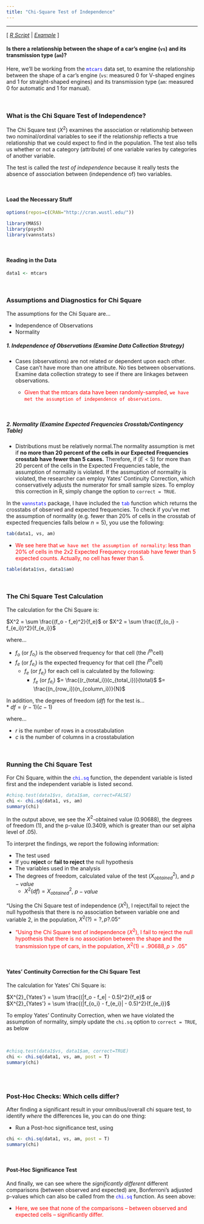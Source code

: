 ```yaml
---
title: "Chi-Square Test of Independence"
---
```

---
[ <a href="https://raw.githubusercontent.com/burrelvannjr/gradstats_sdsu/main/resources/exercises/chi-square.R" target="_blank"><i>R Script</i></a> | [*Example*](chi-square-example.html) ]


#### Is there a relationship between the shape of a car's engine (<span>`vs`</span>) and its transmission type (<span>`am`</span>)?

Here, we'll be working from the <span style="color:blue">`mtcars`</span> data set, to examine the relationship between the shape of a car's engine (<span>`vs`</span>: measured 0 for V-shaped engines and 1 for straight-shaped engines) and its transmission type (<span>`am`</span>: measured 0 for automatic and 1 for manual).

<br>


### What is the Chi Square Test of Independence?

The Chi Square test ($X^2$) examines the association or relationship between two nominal/ordinal variables to see if the relationship reflects a true relationship that we could expect to find in the population. The test also tells us whether or not a category (attribute) of one variable varies by categories of another variable. 

The test is called the *test of independence* because it really tests the absence of association between (independence of) two variables.

<br>



#### Load the Necessary Stuff

```r
options(repos=c(CRAN="http://cran.wustl.edu/"))
```

```r
library(MASS)
library(psych)
library(vannstats)
```
<br>

#### Reading in the Data
```r
data1 <- mtcars
```

<br>

### Assumptions and Diagnostics for Chi Square

The assumptions for the Chi Square are...

* Independence of Observations
* Normality




##### 1. Independence of Observations (Examine Data Collection Strategy)
* Cases (observations) are not related or dependent upon each other. Case can’t have more than one attribute. No ties between observations. Examine data collection strategy to see if there are linkages between observations. 

  + <span style="color:red">Given that the mtcars data have been randomly-sampled, `we have met the assumption of independence of observations`.</span>

<br>

##### 2. Normality (Examine Expected Frequencies Crosstab/Contingency Table)


* Distributions must be relatively normal.The normality assumption is met if **no more than 20 percent of the cells in our Expected Frequencies crosstab have fewer than 5 cases.** Therefore, if ($E \lt 5$) for more than 20 percent of the cells in the Expected Frequencies table, the assumption of normality is violated. If the assmuption of normality is violated, the researcher can employ Yates' Continuity Correction, which conservatively adjusts the numerator for small sample sizes. To employ this correction in R, simply change the option to `correct = TRUE`.

In the <span style="color:blue">`vannstats`</span> package, I have included the <span style="color:blue">`tab`</span> function which returns the crosstabs of observed and expected frequencies. To check if you've met the assumption of normality (e.g. fewer than 20% of cells in the crosstab of expected frequencies falls below $n=5$), you use the following:

```r
tab(data1, vs, am)
```

  + <span style="color:red">We see here that `we have met the assumption of normality`: less than 20% of cells in the 2x2 Expected Frequency crosstab have fewer than 5 expected counts. Actually, no cell has fewer than 5.</span>


```r
table(data1$vs, data1$am)
```

<br>

### The Chi Square Test Calculation

The calculation for the Chi Square is:

 $X^2 = \sum \frac{(f_o - f_e)^2}{f_e}$ or
 $X^2 = \sum \frac{(f_{o_i} - f_{e_i})^2}{f_{e_i}}$
 
where... <br>

* $f_o$ (or $f_{o_i}$) is the observed frequency for that cell (the $i^{th}$cell)<br>
* $f_e$ (or $f_{e_i}$) is the expected frequency for that cell (the $i^{th}$cell)<br>
  + $f_e$ (or $f_{e_i}$) for each cell is calculated by the following:
    + $f_e$ (or $f_{e_i}$) $= \frac{(r_{total_i})(c_{total_i})}{total}$ $= \frac{(n_{row_i})(n_{column_i})}{N}$


In addition, the degrees of freedom ($df$) for the test is...<br> 
* $df = (r-1)(c-1)$

where...

* $r$ is the number of rows in a crosstabulation<br>
* $c$ is the number of columns in a crosstabulation<br>


<br>

### Running the Chi Square Test

For Chi Square, within the <span style="color:blue">`chi.sq`</span> function, the dependent variable is listed first and the independent variable is listed second. 


```r
#chisq.test(data1$vs, data1$am, correct=FALSE)
chi <- chi.sq(data1, vs, am)
summary(chi)
```

In the output above, we see the $X^2$-obtained value (0.90688), the degrees of freedom (1), and the p-value (0.3409, which is greater than our set alpha level of .05).

To interpret the findings, we report the following information:

* The test used
* If you **reject** or **fail to reject** the null hypothesis
* The variables used in the analysis
* The degrees of freedom, calculated value of the test ($X^2_{obtained}$), and $p-value$
  + $X^2(df) = X^2_{obtained}$, $p-value$

“Using the Chi Square test of independence ($X^2$), I reject/fail to reject the null hypothesis that there is no association between variable one and variable 2, in the population, $X^2(?) = ?, p ? .05$” 

  + <span style="color:red">“Using the Chi Square test of independence ($X^2$), I fail to reject the null hypothesis that there is no association between the shape and the transmission type of cars, in the population, $X^2(1) = .90688, p \gt .05$” </span>


<br>

#### Yates' Continuity Correction for the Chi Square Test 

The calculation for Yates' Chi Square is:

 $X^{2}_{Yates'} = \sum \frac{(|f_o - f_e| - 0.5)^2}{f_e}$    or   
 $X^{2}_{Yates'} = \sum \frac{(|f_{o_i} - f_{e_i}| - 0.5)^2}{f_{e_i}}$

To employ Yates' Continuity Correction, when we have violated the assumption of normality, simply update the `chi.sq` option to `correct = TRUE`, as below

<br>

```r
#chisq.test(data1$vs, data1$am, correct=TRUE)
chi <- chi.sq(data1, vs, am, post = T)
summary(chi)
```

<br><br>

### Post-Hoc Checks: Which cells differ?

After finding a significant result in your omnibus/overall chi square test, to identify *where* the differences lie, you can do one thing:

* Run a Post-hoc significance test, using 


```r
chi <- chi.sq(data1, vs, am, post = T)
summary(chi)
```

<br>

#### Post-Hoc Significance Test

And finally, we can see where the *significantly different* different comparisons (between observed and expected) are, Bonferroni's adjusted p-values  which can also be called from the <span style="color:blue">`chi.sq`</span> function. As seen above:

  + <span style="color:red">Here, we see that none of the comparisons -- between observed and expected cells -- significantly differ.</span>


<br><br><br>


<br><br><br>
